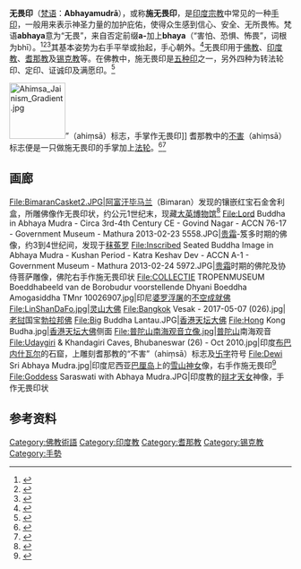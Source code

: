 '''无畏印'''（[[梵语|梵语]]：'''Abhayamudrā'''），或称'''施无畏印'''，是[[印度宗教|印度宗教]]中常见的一种[[手印|手印]]，一般用来表示神圣力量的加护庇佑，使得众生感到信心、安全、无所畏怖。梵语'''abhaya'''意为“无畏”，来自否定前缀'''a-'''加上'''bhaya'''（“害怕、恐惧、怖畏”，词根为bhī）。<ref>{{cite book|editor1-last=Buswell|editor1-first=Robert Jr.|editor1-link=Robert Buswell Jr.|title=Princeton Dictionary of Buddhism.|date=2013|publisher=Princeton University Press|location=Princeton, NJ|isbn=9780691157863|page=2}}</ref><ref>{{cite book |author1=Monier Monier-Williams |title=A Sanskrit-English Dictionary: Etymologically and Philologically Arranged with Special Reference to Cognate Indo-European Languages |publisher=Clarendon Press |location=Oxford |page=60 |url=https://www.sanskrit-lexicon.uni-koeln.de/scans/csl-apidev/servepdf.php?dict=MW&page=60 |accessdate=2022-01-19 |archive-date=2022-01-19 |archive-url=https://web.archive.org/web/20220119041104/https://www.sanskrit-lexicon.uni-koeln.de/scans/csl-apidev/servepdf.php?dict=MW&page=60 }}</ref><ref>{{cite book |author1=Monier Monier-Williams |title=A Sanskrit-English Dictionary: Etymologically and Philologically Arranged with Special Reference to Cognate Indo-European Languages |publisher=Clarendon Press |location=Oxford |page=747 |url=https://www.sanskrit-lexicon.uni-koeln.de/scans/csl-apidev/servepdf.php?dict=MW&page=747 |accessdate=2022-01-19 |archive-date=2022-01-19 |archive-url=https://web.archive.org/web/20220119041106/https://www.sanskrit-lexicon.uni-koeln.de/scans/csl-apidev/servepdf.php?dict=MW&page=747 }}</ref>其基本姿势为右手平举或抬起，手心朝外。<ref>{{cite web|title=Abhaya Mudra|url=http://www.religionfacts.com/buddhism/symbols/mudras/abhaya|date=2015-03-17|access-date=2015-02-10|archive-date=18 July 2015|archive-url=https://web.archive.org/web/20150718014007/http://www.religionfacts.com/buddhism/symbols/mudras/abhaya|url-status=dead}}</ref>无畏印用于[[佛教|佛教]]、[[印度教|印度教]]、[[耆那教|耆那教]]及[[锡克教|锡克教]]等。在佛教中，施无畏印是[[五种印|五种印]]之一，另外四种为转法轮印、定印、证诚印及满愿印。<ref>{{cite web |title=五種印 |url=http://buddhism-dict.net/cgi-bin/xpr-ddb.pl?q=%E4%BA%94%E7%A8%AE%E5%8D%B0 |website=Digital Dictionary of Buddhism |accessdate=2022-01-19}}</ref>

[[File:Ahimsa_Jainism_Gradient.jpg|100px]]”（ahiṃsā）标志，手掌作无畏印]]
耆那教中的[[不害|不害]]（ahiṃsā）标志便是一只做施无畏印的手掌加上[[法轮|法轮]]。<ref>{{cite book |author1=Cain Carroll |title=Mudras of India: A Comprehensive Guide to the Hand Gestures of Yoga and Indian Dance |date=2013 |publisher=Singing Dragon |location=London |isbn=9781848191099 |pages=21-22}}</ref><ref>{{cite web |title=Jain Hand (Ahimsa, Abhaya Mudra) |url=http://symboldictionary.net/?p=1834 |website=A Visual Glossary of Religious Symbols |accessdate=2022-01-19 |archive-date=2022-01-19 |archive-url=https://web.archive.org/web/20220119092401/http://symboldictionary.net/?p=1834 }}</ref>

==画廊==
{{Commons category|Abhayamudra|施无畏印}}
<gallery>
File:BimaranCasket2.JPG|阿富汗[[毕马兰|毕马兰]]（Bimaran）发现的镶嵌红宝石金舍利盒，所雕佛像作无畏印状，约公元1世纪末，现藏[[大英博物馆|大英博物馆]]<ref>{{cite book |author1=何志国 |title=汉晋佛像综合研究 |date=2017.12 |publisher=上海人民出版社 |location=上海 |isbn=978-7-208-14850-5 |pages=195-196}}</ref>
File:Lord Buddha in Abhaya Mudra - Circa 3rd-4th Century CE - Govind Nagar - ACCN 76-17 - Government Museum - Mathura 2013-02-23 5558.JPG|[[贵霜|贵霜]]-笈多时期的佛像，约3到4世纪间，发现于[[秣菟罗|秣菟罗]]
File:Inscribed Seated Buddha Image in Abhaya Mudra - Kushan Period - Katra Keshav Dev - ACCN A-1 - Government Museum - Mathura 2013-02-24 5972.JPG|[[贵霜|贵霜]]时期的佛陀及协侍菩萨雕像，佛陀右手作施无畏印状
File:COLLECTIE TROPENMUSEUM Boeddhabeeld van de Borobudur voorstellende Dhyani Boeddha Amogasiddha TMnr 10026907.jpg|印尼[[婆罗浮屠|婆罗浮屠]]的[[不空成就佛|不空成就佛]]
File:LinShanDaFo.jpg|[[灵山大佛|灵山大佛]]
File:Bangkok Vesak - 2017-05-07 (026).jpg|[[老挝|老挝]]国宝[[勃拉邦佛|勃拉邦佛]]
File:Big Buddha Lantau.JPG|[[香港|香港]][[天坛大佛|天坛大佛]]
File:Hong Kong Budha.jpg|[[香港|香港]][[天坛大佛|天坛大佛]]侧面
File:普陀山南海观音立像.jpg|[[普陀山|普陀山]]南海观音
File:Udaygiri & Khandagiri Caves, Bhubaneswar (26) - Oct 2010.jpg|印度[[布巴内什瓦尔|布巴内什瓦尔]]的石窟，上雕刻耆那教的“不害”（ahiṃsā）标志及[[卐字|卐字]]符号
File:Dewi Sri Abhaya Mudra.jpg|印度尼西亚[[巴厘岛|巴厘岛]]上的[[雪山神女|雪山神女]]像，右手作施无畏印<ref>{{cite book|author=Yves Bonnefoy|title=Asian Mythologies|url=https://books.google.com/books?id=r4I-FsZCzJEC&pg=PA178|year=1993|publisher=University of Chicago Press|isbn=978-0-226-06456-7|pages=178–179|access-date=2022-01-19|archive-date=2022-01-19|archive-url=https://web.archive.org/web/20220119041104/https://books.google.com/books?id=r4I-FsZCzJEC&pg=PA178}}</ref>
File:Goddess Saraswati with Abhaya Mudra.JPG|印度教的[[辩才天女|辩才天女]]神像，手作无畏印状
</gallery>

==参考资料==
{{reflist}}


{{手勢}}
{{佛教主題}}
{{印度神話}}
{{Authority control}}
[[Category:佛教術語|Category:佛教術語]]
[[Category:印度教|Category:印度教]]
[[Category:耆那教|Category:耆那教]]
[[Category:锡克教|Category:锡克教]]
[[Category:手勢|Category:手勢]]